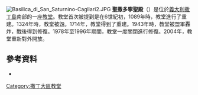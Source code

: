 [[File:Basilica_di_San_Saturnino-Cagliari2.JPG|right]]
'''聖撒多寧聖殿'''（{{lang-it|Basilica di San Saturnino}}）是位於[[義大利|義大利]][[撒丁島|撒丁島]]南部的一座[[教堂|教堂]]。教堂首次被提到是在6世紀初，1089年時，教堂進行了重建。1324年時，教堂被毀。1714年，教堂得到了重建。1943年時，教堂被盟軍轟炸，戰後得到修復。1978年至1996年期間，教堂一度關閉進行修復。2004年，教堂重新對外開放。

==參考資料==
*{{cite book|first=Roberto |last=Coroneo|title= Architettura Romanica dalla metà del Mille al primo '300|location= Nuoro|publisher= Ilisso|year=1993|isbn=88-85098-24-X}}

{{coord|39.213889|N|9.123333|E|type:landmark|display=title}}

[[Category:撒丁大區教堂|Category:撒丁大區教堂]]